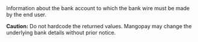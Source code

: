   

  

  

  

  
<ParamField body="BankAccount" type="object">     
Information about the bank account to which the bank wire must be made by the end user.   

**Caution:** Do not hardcode the returned values. Mangopay may change the underlying bank details without prior notice. 
<Expandable title="properties">  
<OwnerAddress />  
<Type6 />  
<IBAN1 />  
<BIC2 />  
  

</Expandable> 
</ParamField>